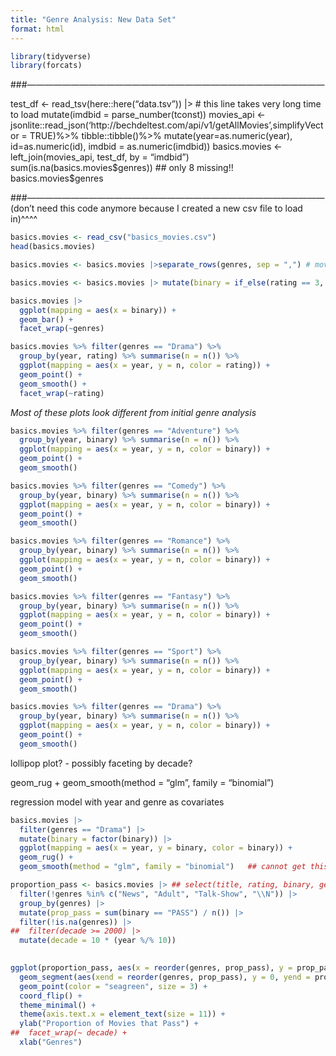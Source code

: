 ```yaml
---
title: "Genre Analysis: New Data Set"
format: html
---
```



```r
library(tidyverse)
library(forcats)
```

###------------------------------------------------------------------------------------------------------

test_df <- read_tsv(here::here("data.tsv")) |>    # this line takes very long time to load
  mutate(imdbid = parse_number(tconst))
movies_api <- jsonlite::read_json('http://bechdeltest.com/api/v1/getAllMovies',simplifyVector = TRUE)%>%
 tibble::tibble()%>%
  mutate(year=as.numeric(year),
        id=as.numeric(id),
        imdbid = as.numeric(imdbid))
basics.movies <- left_join(movies_api, test_df,
          by = "imdbid")
sum(is.na(basics.movies$genres)) ## only 8 missing!!
basics.movies$genres

###------------------------------------------------------------------------------------------------------
(don't need this code anymore because I created a new csv file to load in)^^^^


```r
basics.movies <- read_csv("basics_movies.csv")
head(basics.movies)
```

```r
basics.movies <- basics.movies |>separate_rows(genres, sep = ",") # movies appear multiple times for multiple genres

basics.movies <- basics.movies |> mutate(binary = if_else(rating == 3, "PASS", "FAIL"))

```



```r
basics.movies |>
  ggplot(mapping = aes(x = binary)) +
  geom_bar() +
  facet_wrap(~genres)
```


```r
basics.movies %>% filter(genres == "Drama") %>% 
  group_by(year, rating) %>% summarise(n = n()) %>%
  ggplot(mapping = aes(x = year, y = n, color = rating)) +
  geom_point() + 
  geom_smooth() +
  facet_wrap(~rating)
```


*Most of these plots look different from initial genre analysis*

```r
basics.movies %>% filter(genres == "Adventure") %>% 
  group_by(year, binary) %>% summarise(n = n()) %>%
  ggplot(mapping = aes(x = year, y = n, color = binary)) +
  geom_point() + 
  geom_smooth()
```

```r
basics.movies %>% filter(genres == "Comedy") %>% 
  group_by(year, binary) %>% summarise(n = n()) %>%
  ggplot(mapping = aes(x = year, y = n, color = binary)) +
  geom_point() + 
  geom_smooth()
```

```r
basics.movies %>% filter(genres == "Romance") %>% 
  group_by(year, binary) %>% summarise(n = n()) %>%
  ggplot(mapping = aes(x = year, y = n, color = binary)) +
  geom_point() + 
  geom_smooth()
```

```r
basics.movies %>% filter(genres == "Fantasy") %>% 
  group_by(year, binary) %>% summarise(n = n()) %>%
  ggplot(mapping = aes(x = year, y = n, color = binary)) +
  geom_point() + 
  geom_smooth()
```

```r
basics.movies %>% filter(genres == "Sport") %>% 
  group_by(year, binary) %>% summarise(n = n()) %>%
  ggplot(mapping = aes(x = year, y = n, color = binary)) +
  geom_point() + 
  geom_smooth()
```

```r
basics.movies %>% filter(genres == "Drama") %>% 
  group_by(year, binary) %>% summarise(n = n()) %>%
  ggplot(mapping = aes(x = year, y = n, color = binary)) +
  geom_point() + 
  geom_smooth()
```

lollipop plot? - possibly faceting by decade?

geom_rug +
geom_smooth(method = "glm", family = "binomial")

regression model with year and genre as covariates

```r
basics.movies |> 
  filter(genres == "Drama") |> 
  mutate(binary = factor(binary)) |>
  ggplot(mapping = aes(x = year, y = binary, color = binary)) +
  geom_rug() +
  geom_smooth(method = "glm", family = "binomial")   ## cannot get this to work !!

```


```r
proportion_pass <- basics.movies |> ## select(title, rating, binary, genres, year) |>
  filter(!genres %in% c("News", "Adult", "Talk-Show", "\\N")) |>
  group_by(genres) |>
  mutate(prop_pass = sum(binary == "PASS") / n()) |>
  filter(!is.na(genres)) |>
##  filter(decade >= 2000) |>
  mutate(decade = 10 * (year %/% 10))
  

ggplot(proportion_pass, aes(x = reorder(genres, prop_pass), y = prop_pass)) + 
  geom_segment(aes(xend = reorder(genres, prop_pass), y = 0, yend = prop_pass), color = "darkseagreen", linewidth = 2) +
  geom_point(color = "seagreen", size = 3) +
  coord_flip() +
  theme_minimal() +
  theme(axis.text.x = element_text(size = 11)) +
  ylab("Proportion of Movies that Pass") +
##  facet_wrap(~ decade) +
  xlab("Genres")
```






